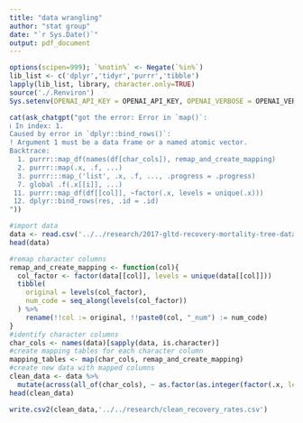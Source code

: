 ```yaml
---
title: "data wrangling"
author: "stat group"
date: "`r Sys.Date()`"
output: pdf_document
---
```


```r
options(scipen=999); `%notin%` <- Negate(`%in%`)
lib_list <- c('dplyr','tidyr','purrr','tibble')
lapply(lib_list, library, character.only=TRUE)
source('./.Renviron')
Sys.setenv(OPENAI_API_KEY = OPENAI_API_KEY, OPENAI_VERBOSE = OPENAI_VERBOSE)
```

```r
cat(ask_chatgpt("got the error: Error in `map()`:
ℹ In index: 1.
Caused by error in `dplyr::bind_rows()`:
! Argument 1 must be a data frame or a named atomic vector.
Backtrace:
  1. purrr::map_df(names(df[char_cols]), remap_and_create_mapping)
  2. purrr::map(.x, .f, ...)
  3. purrr:::map_('list', .x, .f, ..., .progress = .progress)
  7. global .f(.x[[i]], ...)
 11. purrr::map_df(df[[col]], ~factor(.x, levels = unique(.x)))
 12. dplyr::bind_rows(res, .id = .id)
"))
```

```r
#import data
data <- read.csv('../../research/2017-gltd-recovery-mortality-tree-data/2017-gltd-tree-recovery-rate-input-data.csv')
head(data)
```

```r
#remap character columns 
remap_and_create_mapping <- function(col){ 
  col_factor <- factor(data[[col]], levels = unique(data[[col]]))  
  tibble(
    original = levels(col_factor),
    num_code = seq_along(levels(col_factor))
  ) %>%
    rename(!!col := original, !!paste0(col, "_num") := num_code)
}
#identify character columns
char_cols <- names(data)[sapply(data, is.character)]
#create mapping tables for each character column
mapping_tables <- map(char_cols, remap_and_create_mapping)
#create new data with mapped columns
clean_data <- data %>%
  mutate(across(all_of(char_cols), ~ as.factor(as.integer(factor(.x, levels = unique(.x))))))
head(clean_data)
```

```r
write.csv2(clean_data,'../../research/clean_recovery_rates.csv')
```

